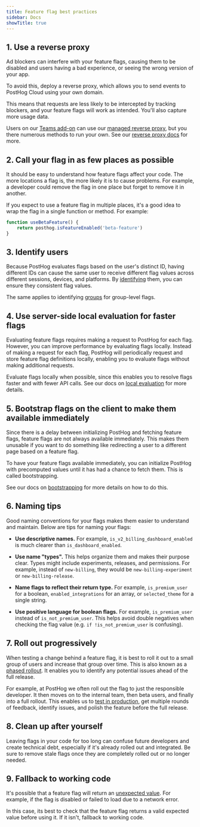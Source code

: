 ```yaml
---
title: Feature flag best practices
sidebar: Docs
showTitle: true
---
```

## 1. Use a reverse proxy

Ad blockers can interfere with your feature flags, causing them to be disabled and users having a bad experience, or seeing the wrong version of your app.

To avoid this, deploy a reverse proxy, which allows you to send events to PostHog Cloud using your own domain.

This means that requests are less likely to be intercepted by tracking blockers, and your feature flags will work as intended. You'll also capture more usage data.

Users on our [Teams add-on](/pricing#addons) can use our [managed reverse proxy](/docs/advanced/proxy/managed-reverse-proxy), but you there numerous methods to run your own. See our [reverse proxy docs](/docs/advanced/proxy/managed-reverse-proxy) for more.

## 2. Call your flag in as few places as possible

It should be easy to understand how feature flags affect your code. The more locations a flag is, the more likely it is to cause problems. For example, a developer could remove the flag in one place but forget to remove it in another.

If you expect to use a feature flag in multiple places, it's a good idea to wrap the flag in a single function or method. For example:

```js
function useBetaFeature() {
    return posthog.isFeatureEnabled('beta-feature')
}
```

## 3. Identify users

Because PostHog evaluates flags based on the user's distinct ID, having different IDs can cause the same user to receive different flag values across different sessions, devices, and platforms. By [identifying](/docs/getting-started/identify-users) them, you can ensure they consistent flag values.

The same applies to identifying [groups](/docs/product-analytics/group-analytics) for group-level flags.

## 4. Use server-side local evaluation for faster flags

Evaluating feature flags requires making a request to PostHog for each flag. However, you can improve performance by evaluating flags locally. Instead of making a request for each flag, PostHog will periodically request and store feature flag definitions locally, enabling you to evaluate flags without making additional requests.

Evaluate flags locally when possible, since this enables you to resolve flags faster and with fewer API calls. See our docs on [local evaluation](/docs/feature-flags/local-evaluation) for more details.

## 5. Bootstrap flags on the client to make them available immediately

Since there is a delay between initializing PostHog and fetching feature flags, feature flags are not always available immediately. This makes them unusable if you want to do something like redirecting a user to a different page based on a feature flag.

To have your feature flags available immediately, you can initialize PostHog with precomputed values until it has had a chance to fetch them. This is called bootstrapping.

See our docs on [bootstrapping](/docs/feature-flags/bootstrapping) for more details on how to do this.

## 6. Naming tips

Good naming conventions for your flags makes them easier to understand and maintain. Below are tips for naming your flags:

- **Use descriptive names.** For example, `is_v2_billing_dashboard_enabled` is much clearer than `is_dashboard_enabled`.

- **Use name "types".** This helps organize them and makes their purpose clear. Types might include experiments, releases, and permissions. For example, instead of `new-billing`, they would be `new-billing-experiment` or `new-billing-release`.

- **Name flags to reflect their return type.** For example, `is_premium_user` for a boolean, `enabled_integrations` for an array, or `selected_theme` for a single string.

- **Use positive language for boolean flags.** For example, `is_premium_user` instead of `is_not_premium_user`. This helps avoid double negatives when checking the flag value (e.g. `if !is_not_premium_user` is confusing).

## 7. Roll out progressively

When testing a change behind a feature flag, it is best to roll it out to a small group of users and increase that group over time. This is also known as a [phased rollout](/tutorials/phased-rollout). It enables you to identify any potential issues ahead of the full release.

For example, at PostHog we often roll out the flag to just the responsible developer. It then moves on to the internal team, then beta users, and finally into a full rollout. This enables us to [test in production](/product-engineers/testing-in-production), get multiple rounds of feedback, identify issues, and polish the feature before the full release.

## 8. Clean up after yourself
Leaving flags in your code for too long can confuse future developers and create technical debt, especially if it's already rolled out and integrated. Be sure to remove stale flags once they are completely rolled out or no longer needed.

## 9. Fallback to working code

It's possible that a feature flag will return an [unexpected value](/docs/feature-flags/common-questions#my-feature-flag-called-events-show-none-empty-string-or-false-instead-of-my-variant-names). For example, if the flag is disabled or failed to load due to a network error. 

In this case, its best to check that the feature flag returns a valid expected value before using it. If it isn't, fallback to working code.
